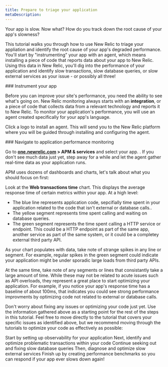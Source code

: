 ```yaml
---
title: Prepare to triage your application
metaDescription: 
---
```


Your app is slow. Now what? How do you track down the root cause of your app's slowness?

This tutorial walks you through how to use New Relic to triage your appliation and identify the root cause of your app's degraded performance. You'll start by "instrumenting" your app with an agent, which means installing a piece of code that reports data about your app to New Relic. Using this data in New Relic, you'll dig into the performance of your application and identify slow transactions, slow database queries, or slow external services as your issue - or possibly all three!

<Steps>
<Step>
### Instrument your app

Before you can improve your site's performance, you need the ability to see what's going on. New Relic monitoring always starts with an **integration**, or a piece of code that collects data from a relevant technology and reports it to New Relic. To monitor your application's performance, you will use an agent created specifically for your app's language.

Click a logo to install an agent. This will send you to the New Relic platform where you will be guided through installing and configuring the agent.

<TechTileGrid>
  
  <TechTile
    name="Go agent"
    icon="logo-go"
    to="https://one.newrelic.com/nr1-core?state=985d4005-ba90-a8c7-1da1-2af34539b03b"
  />

  <TechTile
    name="Java agent"
    icon="logo-java"
    to="https://one.newrelic.com/nr1-core?state=80d18bcb-4919-1fcb-2b77-9406838eb916"
  />

  <TechTile
    name=".NET agent"
    icon="logo-dotnet"
    to="https://one.newrelic.com/nr1-core?state=30e93090-6dfa-6b70-8e75-472f54414355"
  />

  <TechTile
    name="Node.js agent"
    icon="logo-nodejs"
    to="https://one.newrelic.com/marketplace/install-data-source?state=be2e62fa-cc3b-c428-27c4-8d662c9e80a1"
  />

  <TechTile
    name="PHP agent"
    icon="logo-php"
    to="https://one.newrelic.com/nr1-core?state=aa633b41-72d4-009c-3abf-55dcf64894fe"
  />

  <TechTile
    name="Python agent"
    icon="logo-python"
    to="https://one.newrelic.com/nr1-core?state=20fda75b-58fb-a92a-f9e1-7b052035c6e8"
  />

  <TechTile
    name="Ruby agent"
    icon="logo-ruby"
    to="https://one.newrelic.com/nr1-core?state=d69143ab-605c-579b-25bf-cc6e5fee5b80"
  />

</TechTileGrid>

</Step>

<Step>
### Navigate to application performance monitoring

Go to **[one.newrelic.com](https://one.newrelic.com/all-capabilities) > APM & services** and select your app. . If you don't see much data just yet, step away for a while and let the agent gather real-time data as your application runs.
</Step>

<Step>
APM uses dozens of dashboards and charts, let's talk about what you should focus on first:

Look at the **Web transactions time** chart. This displays the average response time of certain metrics within your app. At a high level:
  * The blue line represents application code, sepcifially time spent in your application related to the code that isn't external or database calls..
  * The yellow segment represents time spent calling and waiting on database queries.
  * The green segment represents the time spent calling a HTTP service or endpoint. This could be a HTTP endpoint as part of the same app, another service as part of the same system, or it could be a completey external third party API. 

</Step>
<Step>
As your chart populates with data, take note of strange spikes in any line or segment. For example, regular spikes in the green segment could indicate your application might be under sporadic large loads from third party APIs. 

At the same time, take note of any segments or lines that consistantly take a large amount of time. While these may not be related to acute issues such as API overloads, they represent a great place to start optimizing your application. For example, if you notice your app's response time has a baseline of about 100ms, that indicates you could see strong performance improvments by optimizing code not related to external or database calls.
</Step>
</Steps>

Don't worry about fixing any issues or optimizing your code just yet. Use the information gathered above as a starting point for the rest of the steps in this tutorial. Feel free to move directly to the tutorial that covers your specific issues as identified above, but we recommend moving through the tutorials to optimize your code as effectively as possible:

<DocTiles numbered>
  <DocTile title='Prepare to triage your application' path="/docs/journey-app-slow/root-causes" label={{text: "Tutorial", color: "green"}}>Start by setting up observability for your application</DocTile>
  <DocTile title='Identify problematic transactions' path="/docs/journey-app-slow/problematic-transactions" label={{text: "Tutorial", color: "green"}}>Next, identify and optimize problematic transactions within your code  </DocTile>
</DocTiles>

<DocTiles>
  <DocTile title='Identify slow database queries' number='3' path="/docs/journey-app-slow/slow-database-queries" label={{text: "Tutorial", color: "green"}}>Continue seeking out and fixing slow database queries</DocTile>
  <DocTile title='Identify slow external services' number='4' path="/docs/journey-app-slow/external-services" label={{text: "Tutorial", color: "green"}}>Then, diagnose and optimize slow external services </DocTile>
  <DocTile title='Create performance benchamarks' number='5' path="/docs/journey-app-slow/create-benchmarks/" label={{text: "Tutorial", color: "green"}}>Finish up by creating performance benchmarks so you can respond if your app ever slows down again!</DocTile>
</DocTiles>